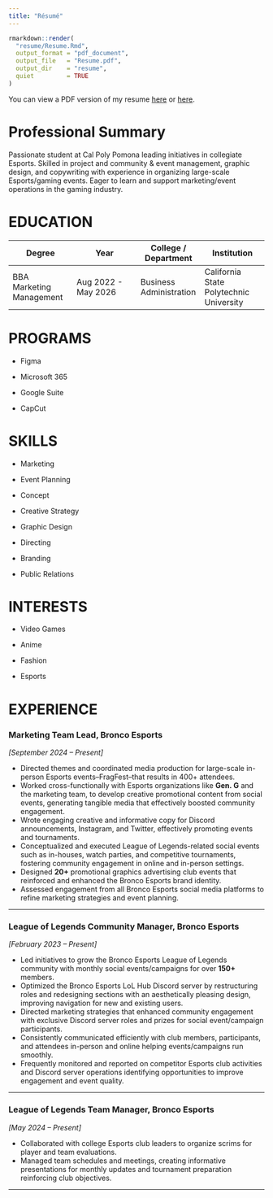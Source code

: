 ```yaml
---
title: "Résumé"
---
```


```r
rmarkdown::render(
  "resume/Resume.Rmd",
  output_format = "pdf_document",
  output_file   = "Resume.pdf",
  output_dir    = "resume",
  quiet         = TRUE
)
```

You can view a PDF version of my resume [here](resume/Resume.pdf) or [here](https://30fd0441-042f-4d31-9c32-2c96144d4730.filesusr.com/ugd/c4f4d0_1725b0136fc54801a763116fc29ab348.pdf).

# Professional Summary

Passionate student at Cal Poly Pomona leading initiatives in collegiate Esports. Skilled in project and community & event management, graphic design, and copywriting with experience in organizing large-scale Esports/gaming events. Eager to learn and support marketing/event operations in the gaming industry.

# EDUCATION

| Degree | Year | College / Department | Institution |
|------------------|------------------|------------------|------------------|
| BBA Marketing Management | Aug 2022 - May 2026 | Business Administration | California State Polytechnic University |

# PROGRAMS

-   Figma

-   Microsoft 365

-   Google Suite

-   CapCut

# SKILLS

-   Marketing

-   Event Planning

-   Concept

-   Creative Strategy

-   Graphic Design

-   Directing

-   Branding

-   Public Relations

# INTERESTS

-   Video Games

-   Anime

-   Fashion

-   Esports

# EXPERIENCE

### Marketing Team Lead, Bronco Esports

*\[September 2024 – Present\]*

-   Directed themes and coordinated media production for large-scale in-person Esports events–FragFest–that results in 400+ attendees.\
-   Worked cross-functionally with Esports organizations like **Gen. G** and the marketing team, to develop creative promotional content from social events, generating tangible media that effectively boosted community engagement.\
-   Wrote engaging creative and informative copy for Discord announcements, Instagram, and Twitter, effectively promoting events and tournaments.\
-   Conceptualized and executed League of Legends-related social events such as in-houses, watch parties, and competitive tournaments, fostering community engagement in online and in-person settings.\
-   Designed **20+** promotional graphics advertising club events that reinforced and enhanced the Bronco Esports brand identity.\
-   Assessed engagement from all Bronco Esports social media platforms to refine marketing strategies and event planning.\

------------------------------------------------------------------------

### League of Legends Community Manager, Bronco Esports

*\[February 2023 – Present\]*

-   Led initiatives to grow the Bronco Esports League of Legends community with monthly social events/campaigns for over **150+** members.\
-   Optimized the Bronco Esports LoL Hub Discord server by restructuring roles and redesigning sections with an aesthetically pleasing design, improving navigation for new and existing users.\
-   Directed marketing strategies that enhanced community engagement with exclusive Discord server roles and prizes for social event/campaign participants.\
-   Consistently communicated efficiently with club members, participants, and attendees in-person and online helping events/campaigns run smoothly.\
-   Frequently monitored and reported on competitor Esports club activities and Discord server operations identifying opportunities to improve engagement and event quality.

------------------------------------------------------------------------

### League of Legends Team Manager, Bronco Esports

*\[May 2024 – Present\]*

-   Collaborated with college Esports club leaders to organize scrims for player and team evaluations.\
-   Managed team schedules and meetings, creating informative presentations for monthly updates and tournament preparation reinforcing club objectives.\

------------------------------------------------------------------------
